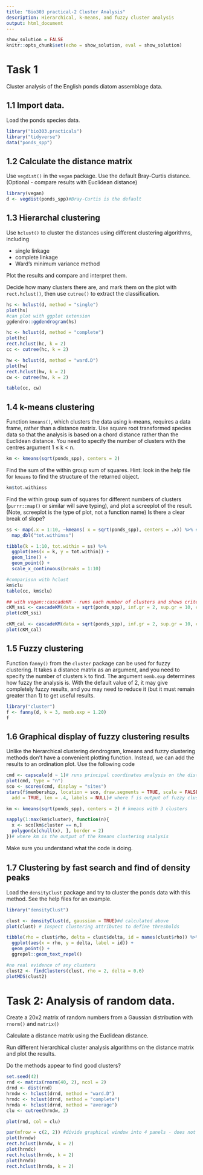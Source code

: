 ```yaml
---
title: "Bio303 practical-2 Cluster Analysis"
description: Hierarchical, k-means, and fuzzy cluster analysis
output: html_document
---
```


```r
show_solution = FALSE
knitr::opts_chunk$set(echo = show_solution, eval = show_solution)
```


# Task 1

Cluster analysis of the English ponds diatom assemblage data.

## 1.1 Import data.

Load the ponds species data.

```r
library("bio303.practicals")
library("tidyverse")
data("ponds_spp")
```

## 1.2 Calculate the distance matrix 

Use `vegdist()` in the `vegan` package. 
Use the  default Bray-Curtis distance. 
(Optional - compare results with Euclidean distance)

```r
library(vegan)
d <- vegdist(ponds_spp)#Bray-Curtis is the default
```
 
## 1.3 Hierarchal clustering 

Use `hclust()` to cluster the distances using different clustering algorithms, including
 
 - single linkage
 - complete linkage
 - Ward’s minimum variance method

Plot the results and compare and interpret them.

Decide how many clusters there are, and mark them on the plot with `rect.hclust()`, then use `cutree()` to extract the classification.

```r
hs <- hclust(d, method = "single")
plot(hs)
#can plot with ggplot extension
ggdendro::ggdendrogram(hs)

hc <- hclust(d, method = "complete")
plot(hc)
rect.hclust(hc, k = 2)
cc <- cutree(hc, k = 2)

hw <- hclust(d, method = "ward.D")
plot(hw)
rect.hclust(hw, k = 2)
cw <- cutree(hw, k = 2)

table(cc, cw)
```

## 1.4 k-means clustering

Function `kmeans()`, which clusters the data using k-means, requires a data frame, rather than a distance matrix. 
Use square root transformed species data so that the analysis is based on a chord distance rather than the Euclidean distance. 
You need to specify the number of clusters with the centres argument 1 ≤ k < n.

```r
km <- kmeans(sqrt(ponds_spp), centers = 2)
```


Find the sum of the within group sum of squares.
Hint: look in the help file for `kmeans` to find the structure of the returned object.
```r
km$tot.withinss
```

Find the within group sum of squares for different numbers of clusters (`purrr::map()` or similar will save typing), and plot a screeplot of the result.
(Note, screeplot is the type of plot, not a function name)
Is there a clear break of slope?

```r
ss <- map(.x = 1:10, ~kmeans( x = sqrt(ponds_spp), centers = .x)) %>% #map from purrr package
  map_dbl("tot.withinss")

tibble(k = 1:10, tot.within = ss) %>% 
  ggplot(aes(x = k, y = tot.within)) +
  geom_line() +
  geom_point() +
  scale_x_continuous(breaks = 1:10)

#comparison with hclust
km$clu
table(cc, km$clu)

## with vegan::cascadeKM - runs each number of clusters and shows criterion for n-clusters
cKM_ssi <- cascadeKM(data = sqrt(ponds_spp), inf.gr = 2, sup.gr = 10, criterion = "ssi") #  simple structure index
plot(cKM_ssi)

cKM_cal <- cascadeKM(data = sqrt(ponds_spp), inf.gr = 2, sup.gr = 10, criterion = "calinski") #  Calinski-Harabasz criterion
plot(cKM_cal)

```

## 1.5 Fuzzy clustering

Function `fanny()` from the `cluster` package can be used for fuzzy clustering.
It takes a distance matrix as an argument, and you need to specify the number of clusters `k` to find. 
The argument `memb.exp` determines how fuzzy the analysis is. 
With the default value of 2, it may give completely fuzzy results, and you may need to reduce it (but it must remain greater than 1) to get useful results. 

```r
library("cluster")
f <- fanny(d, k = 3, memb.exp = 1.20)
f
```


## 1.6 Graphical display of fuzzy clustering results

Unlike the hierarchical clustering dendrogram, kmeans and fuzzy clustering methods don’t have a convenient plotting function.
Instead, we can add the results to an ordination plot. 
Use the following code

```r
cmd <- capscale(d ~ 1)# runs principal coordinates analysis on the distance matrix d.
plot(cmd, type = "n")
sco <- scores(cmd, display = "sites")
stars(f$membership, location = sco, draw.segments = TRUE, scale = FALSE, 
  add = TRUE, len = .4, labels = NULL)# where f is output of fuzzy clustering

km <- kmeans(sqrt(ponds_spp), centers = 2) # kmeans with 3 clusters

sapply(1:max(km$cluster), function(n){
  x <- sco[km$cluster == n,]
  polygon(x[chull(x), ], border = 2)
})# where km is the output of the kmeans clustering analysis
```

Make sure you understand what the code is doing.


## 1.7 Clustering by fast search and ﬁnd of density peaks

Load the `densityClust` package and try to cluster the ponds data with this method. 
See the help files for an example. 

```r
library("densityClust")

clust <- densityClust(d, gaussian = TRUE)#d calculated above
plot(clust) # Inspect clustering attributes to define thresholds

tibble(rho = clust$rho, delta = clust$delta, id = names(clust$rho)) %>% 
  ggplot(aes(x = rho, y = delta, label = id)) +
  geom_point() +
  ggrepel::geom_text_repel()

#no real evidence of any clusters
clust2 <- findClusters(clust, rho = 2, delta = 0.6)
plotMDS(clust2)
```

# Task 2: Analysis of random data.

Create a 20x2 matrix of random numbers from a Gaussian distribution with `rnorm()` and `matrix()`

Calculate a distance matrix using the Euclidean distance.

Run different hierarchical cluster analysis algorithms on the distance matrix and plot the results.

Do the methods appear to find good clusters?

```r
set.seed(42)
rnd <- matrix(rnorm(40, 2), ncol = 2)
drnd <- dist(rnd)
hrndw <- hclust(drnd, method = "ward.D")
hrndc <- hclust(drnd, method = "complete")
hrnda <- hclust(drnd, method = "average")
clu <- cutree(hrndw, 2)

plot(rnd, col = clu)

par(mfrow = c(2, 2)) #divide graphical window into 4 panels - does not work with ggplot (use patchwork)
plot(hrndw)
rect.hclust(hrndw, k = 2)
plot(hrndc)
rect.hclust(hrndc, k = 2)
plot(hrnda)
rect.hclust(hrnda, k = 2)
```

